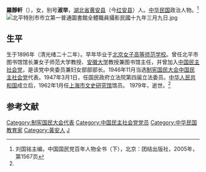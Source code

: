 {{Infobox Officeholder
|姓名=羅靜軒
|圖像=File:羅靜軒.jpg
|圖像大小=200px
|圖像說明=  
|字    = 
|號    = 
|別名    = 
|出生日期 = 1896年？月？日
|出生地點 = 
|逝世日期 = {{dda|1979|1|18|1896|12|28}}
|逝世地點 = 
|死因    = 
|墓地    = 
|籍貫    = 
|政黨    = 
|parents  = 
|配偶   =
|伴侶    = 
|relatives  =  
|children  =  
|著作    = 
|past    = 
}}
'''羅靜軒'''（{{bd|1896年||1979年|}}），女，别号'''淑举'''，[[湖北省|湖北省]][[黄安县|黄安县]]（今[[红安县|红安县]]）人。[[中华民国|中华民国]]政治人物。<ref name=kmt>刘国铭主编，中国国民党百年人物全书（下），北京：团结出版社，2005年，第1567页</ref>
[[File:北平特別市市立第一普通圖書館全體職員攝影民國十九年三月九日.jpg|thumb]]
==生平==
生于1896年（清光绪二十二年）。早年毕业于[[北京女子高等师范学校|北京女子高等师范学校]]。曾任北平市图书馆馆长兼女子师范大学教授、[[安徽大学|安徽大学]]教授兼图书馆主任，并曾加入[[中国民主社会党|中国民主社会党]]，是该党中央委员兼妇女部部部长。1946年11月当选[[制宪国民大会|制宪国民大会]][[中国民主社会党|中国民主社会党]]代表。1947年3月1日，任国民政府立法院第四届立法委员。[[中华人民共和国|中华人民共和国]]成立后，1962年1月任[[上海市文史研究馆|上海市文史研究馆]]馆员。 1979年，逝世。<ref name=kmt/>

==参考文献==
{{reflist}}
{{第4屆中華民國訓政時期立法委員名單}}
{{DEFAULTSORT:Luo罗}}
[[Category:制宪国民大会代表|Category:制宪国民大会代表]]
[[Category:中国民主社会党党员|Category:中国民主社会党党员]]
[[Category:中华民国教育家|Category:中华民国教育家]]
[[Category:黃安人|Category:黃安人]]
[[Category:罗姓|J]]